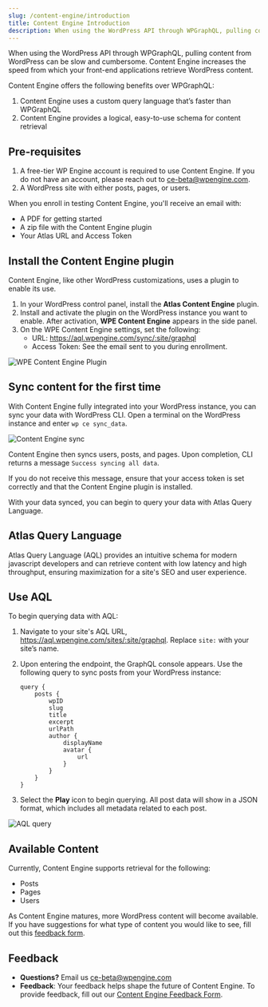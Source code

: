 ```yaml
---
slug: /content-engine/introduction
title: Content Engine Introduction
description: When using the WordPress API through WPGraphQL, pulling content from WordPress can be slow and cumbersome. Content Engine increases the speed from which your front-end applications retrieve WordPress content.
---
```


When using the WordPress API through WPGraphQL, pulling content from WordPress can be slow and cumbersome. Content Engine increases the speed from which your front-end applications retrieve WordPress content.

Content Engine offers the following benefits over WPGraphQL:

1. Content Engine uses a custom query language that’s faster than WPGraphQL
2. Content Engine provides a logical, easy-to-use schema for content retrieval

## Pre-requisites

1. A free-tier WP Engine account is required to use Content Engine. If you do not have an account, please reach out to ce-beta@wpengine.com.
2. A WordPress site with either posts, pages, or users.

When you enroll in testing Content Engine, you'll receive an email with:

- A PDF for getting started
- A zip file with the Content Engine plugin
- Your Atlas URL and Access Token

## Install the Content Engine plugin

Content Engine, like other WordPress customizations, uses a plugin to enable its use.

1. In your WordPress control panel, install the **Atlas Content Engine** plugin.
2. Install and activate the plugin on the WordPress instance you want to enable. After activation, **WPE Content Engine** appears in the side panel.
3. On the WPE Content Engine settings, set the following:
   - URL: https://aql.wpengine.com/sync/:site/graphql
   - Access Token: See the email sent to you during enrollment.

![WPE Content Engine Plugin](./images/ce-plugin.png)

## Sync content for the first time

With Content Engine fully integrated into your WordPress instance, you can sync your data with WordPress CLI. Open a terminal on the WordPress instance and enter `wp ce sync_data`.

![Content Engine sync](./images/ce-sync.png)

Content Engine then syncs users, posts, and pages. Upon completion, CLI returns a message `Success syncing all data`.

If you do not receive this message, ensure that your access token is set correctly and that the Content Engine plugin is installed.

With your data synced, you can begin to query your data with Atlas Query Language.

## Atlas Query Language

Atlas Query Language (AQL) provides an intuitive schema for modern javascript developers and can retrieve content with low latency and high throughput, ensuring maximization for a site's SEO and user experience.

## Use AQL

To begin querying data with AQL:

1. Navigate to your site's AQL URL, https://aql.wpengine.com/sites/:site/graphql. Replace `site:` with your site’s name.

2. Upon entering the endpoint, the GraphQL console appears. Use the following query to sync posts from your WordPress instance:

   ```text
   query {
       posts {
           wpID
           slug
           title
           excerpt
           urlPath
           author {
               displayName
               avatar {
                   url
               }
           }
       }
   }
   ```

3. Select the **Play** icon to begin querying. All post data will show in a JSON format, which includes all metadata related to each post.

![AQL query](./images/aql-query.png)

## Available Content

Currently, Content Engine supports retrieval for the following:

- Posts
- Pages
- Users

As Content Engine matures, more WordPress content will become available. If you have suggestions for what type of content you would like to see, fill out this [feedback form](https://docs.google.com/forms/d/e/1FAIpQLSecvuZ_EMiTIOlTSwcW1JnPQcFbAcCOwGlhURkzBI8Ps9vFzA/viewform).

## Feedback

- **Questions?** Email us ce-beta@wpengine.com
- **Feedback**: Your feedback helps shape the future of Content Engine. To provide feedback, fill out our [Content Engine Feedback Form](https://docs.google.com/forms/d/e/1FAIpQLSecvuZ_EMiTIOlTSwcW1JnPQcFbAcCOwGlhURkzBI8Ps9vFzA/viewform).
